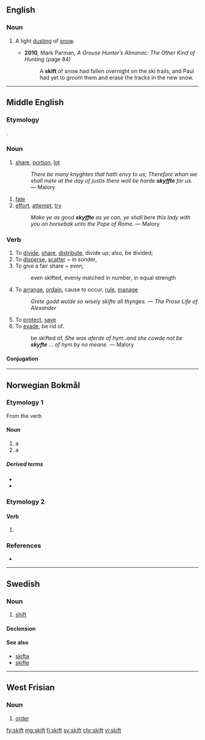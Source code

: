 ==English==

===Noun===
{{en-noun}}

# {{lb|en|Appalachian}} A light [[dusting]] of [[snow]].
#* '''2010''', Mark Parman, ''A Grouse Hunter’s Almanac: The Other Kind of Hunting'' (page 84)
#*: A '''skift''' of snow had fallen overnight on the ski trails, and Paul had yet to groom them and erase the tracks in the new snow.

----

==Middle English==

===Etymology===
{{etyl|ang|enm}} {{m|ang|sciftan||To divide, distribute, allot, place, order, arrange}}.

===Noun===
{{enm-noun}}

# [[share]], [[portion]], [[lot]]
#: ''There be many knyghtes that hath envy to us; Therefore whan we shall mete at the day of justis there woll be harde '''skyffte''' for us.'' &mdash; Malory

# [[fate]]
# [[effort]], [[attempt]], [[try]]
#: ''Make ye as good '''skyffte''' as ye can, ye shall bere this lady with you on horsebak unto the Pope of Rome.'' &mdash; Malory

===Verb===
{{enm-verb|stem=skift}}

# To [[divide]], [[share]], [[distribute]], divide up; also, be divided;
# To [[disperse]], [[scatter]] ~ in sonder,
# To give a fair share ~ even,
#: even skifted, evenly matched in number, in equal strength
# To [[arrange]], [[ordain]], cause to occur, [[rule]], [[manage]]
#: ''Grete godd wolde so wisely skifte all thynges.'' &mdash; ''The Prose Life of Alexander''
# To [[protect]], [[save]]
# To [[evade]], be rid of.
#: be skifted of, ''She was aferde of hym..and she cowde not be '''skyfte''' … of hym by no meane.'' &mdash; Malory

====Conjugation====
{{enm-conj|stem=skift}}

----

==Norwegian Bokmål==

===Etymology 1===
From the verb {{m|nb|skifte}}

====Noun====
{{nb-noun-n1}}

# a {{l|en|change}} {{q|e.g. of clothes}}
# a {{l|en|shift}} {{q|at work, in employment}}

=====Derived terms=====
* {{l|nb|nattskift}}
* {{l|nb|skiftarbeid}}

===Etymology 2===
====Verb====
{{head|nb|verb form}}

# {{form of|imperative|skifte|lang=nb}}

===References===
* {{R:The Bokmål Dictionary}}

----

==Swedish==

===Noun===
{{sv-noun|n}}

# [[shift]]

====Declension====
{{sv-noun-irreg-n}}

====See also====
* [[skifta]]
* [[skifte]]

----

==West Frisian==

===Noun===
{{head|fy|noun|g=n|plural|skiften}}

# [[order]] {{qualifier|taxonomy}}

[[fy:skift]]
[[mg:skift]]
[[fi:skift]]
[[sv:skift]]
[[chr:skift]]
[[vi:skift]]